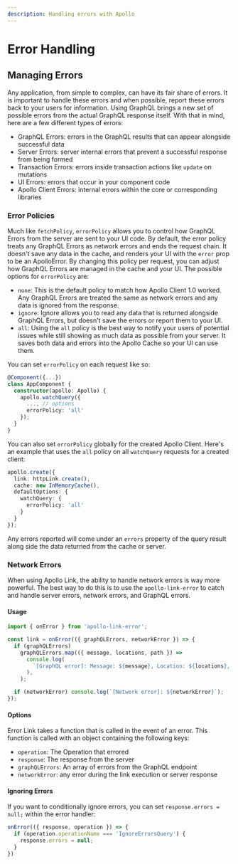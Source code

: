 ```yaml
---
description: Handling errors with Apollo
---
```


# Error Handling

## Managing Errors

Any application, from simple to complex, can have its fair share of errors. It is important to handle these errors and when possible, report these errors back to your users for information. Using GraphQL brings a new set of possible errors from the actual GraphQL response itself. With that in mind, here are a few different types of errors:

- GraphQL Errors: errors in the GraphQL results that can appear alongside successful data
- Server Errors: server internal errors that prevent a successful response from being formed
- Transaction Errors: errors inside transaction actions like `update` on mutations
- UI Errors: errors that occur in your component code
- Apollo Client Errors: internal errors within the core or corresponding libraries

### Error Policies

Much like `fetchPolicy`, `errorPolicy` allows you to control how GraphQL Errors from the server are sent to your UI code. By default, the error policy treats any GraphQL Errors as network errors and ends the request chain. It doesn't save any data in the cache, and renders your UI with the `error` prop to be an ApolloError. By changing this policy per request, you can adjust how GraphQL Errors are managed in the cache and your UI. The possible options for `errorPolicy` are:

- `none`: This is the default policy to match how Apollo Client 1.0 worked. Any GraphQL Errors are treated the same as network errors and any data is ignored from the response.
- `ignore`: Ignore allows you to read any data that is returned alongside GraphQL Errors, but doesn't save the errors or report them to your UI.
- `all`: Using the `all` policy is the best way to notify your users of potential issues while still showing as much data as possible from your server. It saves both data and errors into the Apollo Cache so your UI can use them.

You can set `errorPolicy` on each request like so:

```ts
@Component({...})
class AppComponent {
  constructor(apollo: Apollo) {
    apollo.watchQuery({
      ..., // options
      errorPolicy: 'all'
    });
  }
}
```

You can also set `errorPolicy` globally for the created Apollo Client. Here's an example that uses the `all` policy on all `watchQuery` requests for a created client:

```ts
apollo.create({
  link: httpLink.create(),
  cache: new InMemoryCache(),
  defaultOptions: {
    watchQuery: {
      errorPolicy: 'all'
    }
  }
});
```

Any errors reported will come under an `errors` property of the query result along side the data returned from the cache or server.

### Network Errors

When using Apollo Link, the ability to handle network errors is way more powerful. The best way to do this is to use the `apollo-link-error` to catch and handle server errors, network errors, and GraphQL errors.

#### Usage

```ts
import { onError } from 'apollo-link-error';

const link = onError(({ graphQLErrors, networkError }) => {
  if (graphQLErrors)
    graphQLErrors.map(({ message, locations, path }) =>
      console.log(
        `[GraphQL error]: Message: ${message}, Location: ${locations}, Path: ${path}`,
      ),
    );

  if (networkError) console.log(`[Network error]: ${networkError}`);
});
```

#### Options

Error Link takes a function that is called in the event of an error. This function is called with an object containing the following keys:

- `operation`: The Operation that errored
- `response`: The response from the server
- `graphQLErrors`: An array of errors from the GraphQL endpoint
- `networkError`: any error during the link execution or server response

#### Ignoring Errors

If you want to conditionally ignore errors, you can set `response.errors = null;` within the error handler:

```js
onError(({ response, operation }) => {
  if (operation.operationName === 'IgnoreErrorsQuery') {
    response.errors = null;
  }
})
```
